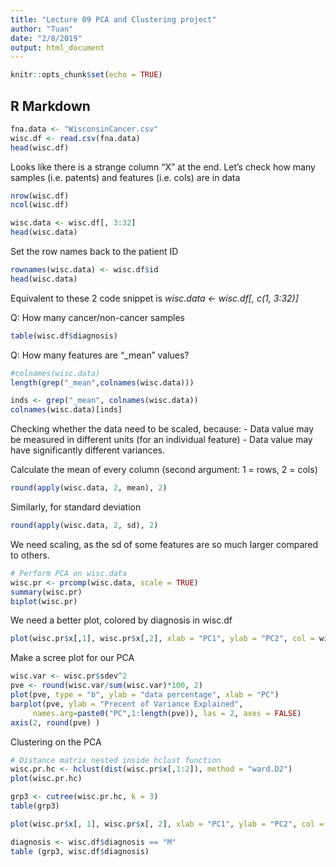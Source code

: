 ```yaml
---
title: "Lecture 09 PCA and Clustering project"
author: "Tuan"
date: "2/8/2019"
output: html_document
---
```


```r
knitr::opts_chunk$set(echo = TRUE)
```

## R Markdown
```r
fna.data <- "WisconsinCancer.csv"
wisc.df <- read.csv(fna.data)
head(wisc.df)
```

Looks like there is a strange column "X" at the end. Let's check how many samples (i.e. patents) and features (i.e. cols) are in data
```r
nrow(wisc.df)
ncol(wisc.df)
```

```r
wisc.data <- wisc.df[, 3:32]
head(wisc.data)
```

Set the row names back to the patient ID
```r
rownames(wisc.data) <- wisc.df$id
head(wisc.data)
```

Equivalent to these 2 code snippet is *wisc.data <- wisc.df[, c(1, 3:32)]*

Q: How many cancer/non-cancer samples
```r
table(wisc.df$diagnosis)
```

Q: How many features are "_mean" values?
```r
#colnames(wisc.data)
length(grep("_mean",colnames(wisc.data)))
```

```r
inds <- grep("_mean", colnames(wisc.data))
colnames(wisc.data)[inds]
```

Checking whether the data need to be scaled, because:
- Data value may be measured in different units (for an individual feature)
- Data value may have significantly different variances.

Calculate the mean of every column (second argument: 1 = rows, 2 = cols)
```r
round(apply(wisc.data, 2, mean), 2)
```

Similarly, for standard deviation
```r
round(apply(wisc.data, 2, sd), 2)
```

We need scaling, as the sd of some features are so much larger compared to others.
```r
# Perform PCA on wisc.data
wisc.pr <- prcomp(wisc.data, scale = TRUE)
summary(wisc.pr)
biplot(wisc.pr)
```

We need a better plot, colored by diagnosis in wisc.df

```r
plot(wisc.pr$x[,1], wisc.pr$x[,2], xlab = "PC1", ylab = "PC2", col = wisc.df$diagnosis)
```

Make a scree plot for our PCA
```r
wisc.var <- wisc.pr$sdev^2
pve <- round(wisc.var/sum(wisc.var)*100, 2)
plot(pve, type = "b", ylab = "data percentage", xlab = "PC")
barplot(pve, ylab = "Precent of Variance Explained",
     names.arg=paste0("PC",1:length(pve)), las = 2, axes = FALSE)
axis(2, round(pve) )
```

Clustering on the PCA
```r
# Distance matrix nested inside hclust function
wisc.pr.hc <- hclust(dist(wisc.pr$x[,1:2]), method = "ward.D2")
plot(wisc.pr.hc)
```

```r
grp3 <- cutree(wisc.pr.hc, k = 3)
table(grp3)
```

```r
plot(wisc.pr$x[, 1], wisc.pr$x[, 2], xlab = "PC1", ylab = "PC2", col = grp3)
```

```r
diagnosis <- wisc.df$diagnosis == "M"
table (grp3, wisc.df$diagnosis)
```

